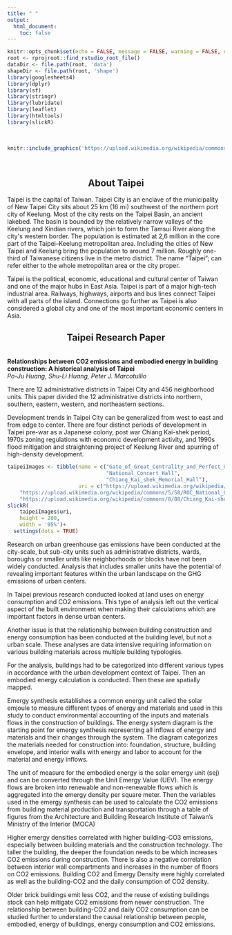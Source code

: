 ```yaml
---
title: " "
output:
  html_document:
    toc: false
---
```

```r
knitr::opts_chunk$set(echo = FALSE, message = FALSE, warning = FALSE, error = FALSE )
root <- rprojroot::find_rstudio_root_file()
dataDir <- file.path(root, 'data')
shapeDir <- file.path(root, 'shape')
library(googlesheets4)
library(dplyr)
library(sf)
library(stringr)
library(lubridate)
library(leaflet)
library(htmltools)
library(slickR)
```



<br>
```r
knitr::include_graphics('https://upload.wikimedia.org/wikipedia/commons/e/e4/1_taipei_sunrise_panorama_dxr_edit_pangen_141215_1.jpg')
```
<br>

<h2 style = text-align:center> About Taipei</h2>

Taipei is the capital of Taiwan. Taipei City is an enclave of the municipality of New Taipei City
sits about 25 km (16 mi) southwest of the northern port city of Keelung. Most of the city rests
on the Taipei Basin, an ancient lakebed. The basin is bounded by the relatively narrow valleys of
the Keelung and Xindian rivers, which join to form the Tamsui River along the city&#39;s western
border. The population is estimated at 2,6 million in the core part of the Taipei–Keelung
metropolitan area. Including the cities of New Taipei and Keelung bring the population to
around 7 million. Roughly one-third of Taiwanese citizens live in the metro district. The name
"Taipei"; can refer either to the whole metropolitan area or the city proper.  

Taipei is the political, economic, educational and cultural center of Taiwan and one of the major
hubs in East Asia. Taipei is part of a major high-tech industrial area. Railways, highways, airports
and bus lines connect Taipei with all parts of the island. Connections go further as Taipei is also
considered a global city and one of the most important economic centers in Asia.

<h2 style = text-align:center> Taipei Research Paper </h2>

<br>
**Relationships between CO2 emissions and embodied energy in building construction: A historical analysis of Taipei**  
*Po-Ju Huang, Shu-Li Huang, Peter J. Marcotullio*
<br>


There are 12 administrative districts in Taipei City and 456 neighborhood units. This paper divided the 12 administrative districts into northern, southern, eastern, western, and northeastern sections.  
<Map>
 
Development trends in Taipei City can be generalized from west to east and from edge to center. There are four distinct periods of development in Taipei pre-war as a Japanese colony, post war Chiang Kai-shek period, 1970s zoning regulations with economic development activity, and 1990s flood mitigation and straightening project of Keelung River and spurring of high-density development.  

```r
taipeiImages <- tibble(name = c("Gate_of_Great_Centrality_and_Perfect_Uprightness",
                                "National_Concert_Hall",
                                "Chiang_Kai_shek_Memorial_Hall"),
                       uri = c("https://upload.wikimedia.org/wikipedia/commons/b/b2/Gate_of_Great_Centrality_and_Perfect_Uprightness%2C_CKS_Memorial_Hall_1999-09.jpg",
    "https://upload.wikimedia.org/wikipedia/commons/5/58/ROC_National_Concert_Hall_2009-08-21_amk.jpg",
    "https://upload.wikimedia.org/wikipedia/commons/8/88/Chiang_Kai-shek_Memorial_Hall_2009_2_amk.JPG"))
slickR(
    taipeiImages$uri,
    height = 200,
    width = '95%')+ 
  settings(dots = TRUE)
```
 
Research on urban greenhouse gas emissions have been conducted at the city-scale, but sub-city units such as administrative districts, wards, boroughs or smaller units like neighborhoods or blocks have not been widely conducted. Analysis that includes smaller units have the potential of revealing important features within the urban landscape on the GHG emissions of urban centers.  
 
In Taipei previous research conducted looked at land uses on energy consumption and CO2 emissions. This type of analysis left out the vertical aspect of the built environment when making their calculations which are important factors in dense urban centers.  
 
Another issue is that the relationship between building construction and energy consumption has been conducted at the building level, but not a urban scale. These analyses are data intensive requiring information on various building materials across multiple building typologies.  
 
For the analysis, buildings had to be categorized into different various types in accordance with the urban development context of Taipei. Then an embodied energy calculation is conducted. Then these are spatially mapped.  

Emergy synthesis establishes a common energy unit called the solar emjoule to measure different types of energy and materials and used in this study to conduct environmental accounting of the inputs and materials flows in the construction of buildings. The energy system diagram is the starting point for emergy synthesis representing all inflows of energy and materials and their changes through the system. The diagram categorizes the materials needed for construction into: foundation,  structure, building envelope, and interior walls with energy and labor to account for the material and energy inflows.  
 
The unit of measure for the embodied energy is the solar emergy unit (sej) and can be converted through the Unit Emergy Value (UEV). The energy flows are broken into renewable and non-renewable flows which is aggregated into the emergy density per square meter. Then the variables used in the emergy synthesis can be used to calculate the CO2 emissions from building material production and transportation through a table of figures from the Architecture and Building Research Institute of Taiwan's Ministry of the Interior (MOCA)  
 
Higher emergy densities correlated with higher building-CO3 emissions, especially between building materials and the construction technology. The taller the building, the deeper the foundation needs to be which increases CO2 emissions during construction. There is also a negative correlation between interior wall compartments and increases in the number of floors on CO2 emissions. Building CO2 and Emergy Density were highly correlated as well as the building-CO2 and the daily consumption of CO2 density.  
  
Older brick buildings emit less CO2, and the reuse of existing buildings stock can help mitigate CO2 emissions from newer construction. The relationship between building-CO2 and daily CO2 consumption can be studied further to understand the causal relationship between people, embodied, energy of buildings, energy consumption and CO2 emissions.  


